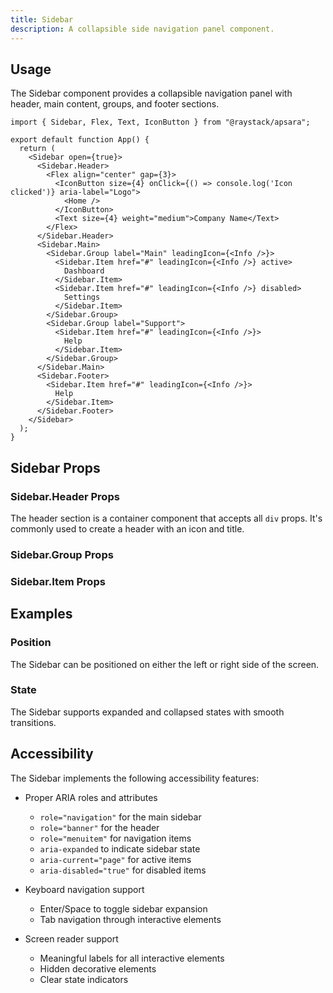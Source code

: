 ```yaml
---
title: Sidebar
description: A collapsible side navigation panel component.
---
```



<Demo data={preview} />

## Usage

The Sidebar component provides a collapsible navigation panel with header, main content, groups, and footer sections.

```tsx
import { Sidebar, Flex, Text, IconButton } from "@raystack/apsara";

export default function App() {
  return (
    <Sidebar open={true}>
      <Sidebar.Header>
        <Flex align="center" gap={3}>
          <IconButton size={4} onClick={() => console.log('Icon clicked')} aria-label="Logo">
            <Home />
          </IconButton>
          <Text size={4} weight="medium">Company Name</Text>
        </Flex>
      </Sidebar.Header>
      <Sidebar.Main>
        <Sidebar.Group label="Main" leadingIcon={<Info />}>
          <Sidebar.Item href="#" leadingIcon={<Info />} active>
            Dashboard
          </Sidebar.Item>
          <Sidebar.Item href="#" leadingIcon={<Info />} disabled>
            Settings
          </Sidebar.Item>
        </Sidebar.Group>
        <Sidebar.Group label="Support">
          <Sidebar.Item href="#" leadingIcon={<Info />}>
            Help
          </Sidebar.Item>
        </Sidebar.Group>
      </Sidebar.Main>
      <Sidebar.Footer>
        <Sidebar.Item href="#" leadingIcon={<Info />}>
          Help
        </Sidebar.Item>
      </Sidebar.Footer>
    </Sidebar>
  );
}
```

## Sidebar Props

<auto-type-table path="./props.ts" name="SidebarRootProps" />

### Sidebar.Header Props

The header section is a container component that accepts all `div` props. It's commonly used to create a header with an icon and title.

### Sidebar.Group Props

<auto-type-table path="./props.ts" name="SidebarGroupProps" />

### Sidebar.Item Props

<auto-type-table path="./props.ts" name="SidebarItemProps" />

## Examples

### Position

The Sidebar can be positioned on either the left or right side of the screen.

<Demo data={positionDemo} />

### State

The Sidebar supports expanded and collapsed states with smooth transitions.

<Demo data={stateDemo} />

## Accessibility

The Sidebar implements the following accessibility features:

- Proper ARIA roles and attributes

  - `role="navigation"` for the main sidebar
  - `role="banner"` for the header
  - `role="menuitem"` for navigation items
  - `aria-expanded` to indicate sidebar state
  - `aria-current="page"` for active items
  - `aria-disabled="true"` for disabled items

- Keyboard navigation support

  - Enter/Space to toggle sidebar expansion
  - Tab navigation through interactive elements

- Screen reader support
  - Meaningful labels for all interactive elements
  - Hidden decorative elements
  - Clear state indicators
